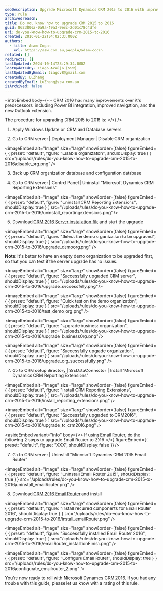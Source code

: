 ```yaml
---
seoDescription: Upgrade Microsoft Dynamics CRM 2015 to 2016 with improved navigation and Power BI integration.
type: rule
archivedreason:
title: Do you know how to upgrade CRM 2015 to 2016
guid: 8623800a-0a9a-49a3-9edc-2d01c78c4dfe
uri: do-you-know-how-to-upgrade-crm-2015-to-2016
created: 2016-01-22T04:02:33.000Z
authors:
  - title: Adam Cogan
    url: https://ssw.com.au/people/adam-cogan
related: []
redirects: []
lastUpdated: 2024-10-14T23:29:34.000Z
lastUpdatedBy: Tiago Araújo [SSW]
lastUpdatedByEmail: tiagov8@gmail.com
createdBy: LuZhang
createdByEmail: LuZhang@ssw.com.au
isArchived: false
---
```


<introEmbed
  body={<>
CRM 2016 has many improvements over it's predecessors, including Power BI integration, improved navigation, and the new Outlook extension.

The procedure for upgrading CRM 2015 to 2016 is:
  </>}
/>
1. Apply Windows Update on CRM and Database servers

2. Go to CRM server | Deployment Manager | Disable CRM organization
   
<imageEmbed
  alt="Image"
  size="large"
  showBorder={false}
  figureEmbed={ {
    preset: "default",
    figure: "Disable organization",
    shouldDisplay: true
  } }
  src="/uploads/rules/do-you-know-how-to-upgrade-crm-2015-to-2016/disable_org.png"
/>

3. Back up CRM organization database and configuration database

4. Go to CRM server | Control Panel | Uninstall "Microsoft Dynamics CRM Reporting Extensions"
   
<imageEmbed
  alt="Image"
  size="large"
  showBorder={false}
  figureEmbed={ {
    preset: "default",
    figure: "Uninstall CRM Reporting Extensions",
    shouldDisplay: true
  } }
  src="/uploads/rules/do-you-know-how-to-upgrade-crm-2015-to-2016/uninstall_reportingextensions.png"
/>

5. Download [CRM 2016 Server installation file](https://www.microsoft.com/en-us/download/details.aspx?id=50372&WT.mc_id=DX-MVP-33518) and start the upgrade

   
<imageEmbed
  alt="Image"
  size="large"
  showBorder={false}
  figureEmbed={ {
    preset: "default",
    figure: "Select the demo organization to be upgraded",
    shouldDisplay: true
  } }
  src="/uploads/rules/do-you-know-how-to-upgrade-crm-2015-to-2016/upgrade_demoorg.png"
/>

   **Note:** It's better to have an empty demo organization to be upgraded first, so that you can test if the server upgrade has no issues.

   
<imageEmbed
  alt="Image"
  size="large"
  showBorder={false}
  figureEmbed={ {
    preset: "default",
    figure: "Successfully upgraded CRM server",
    shouldDisplay: true
  } }
  src="/uploads/rules/do-you-know-how-to-upgrade-crm-2015-to-2016/upgrade_successfully.png"
/>
   
<imageEmbed
  alt="Image"
  size="large"
  showBorder={false}
  figureEmbed={ {
    preset: "default",
    figure: "Quick test on the demo organization",
    shouldDisplay: true
  } }
  src="/uploads/rules/do-you-know-how-to-upgrade-crm-2015-to-2016/test_demo_org.png"
/>
   
<imageEmbed
  alt="Image"
  size="large"
  showBorder={false}
  figureEmbed={ {
    preset: "default",
    figure: "Upgrade business organization",
    shouldDisplay: true
  } }
  src="/uploads/rules/do-you-know-how-to-upgrade-crm-2015-to-2016/upgrade_businessOrg.png"
/>
   
<imageEmbed
  alt="Image"
  size="large"
  showBorder={false}
  figureEmbed={ {
    preset: "default",
    figure: "Successfully upgrade organization",
    shouldDisplay: true
  } }
  src="/uploads/rules/do-you-know-how-to-upgrade-crm-2015-to-2016/upgrade_org_successfully.png"
/>

7. Go to CRM setup directory | SrsDataConnector | Install 'Microsoft Dynamics CRM Reporting Extensions"
   
<imageEmbed
  alt="Image"
  size="large"
  showBorder={false}
  figureEmbed={ {
    preset: "default",
    figure: "Install CRM Reporting Extensions",
    shouldDisplay: true
  } }
  src="/uploads/rules/do-you-know-how-to-upgrade-crm-2015-to-2016/install_reporting_extensions.png"
/>
   
<imageEmbed
  alt="Image"
  size="large"
  showBorder={false}
  figureEmbed={ {
    preset: "default",
    figure: "Successfully upgraded to CRM2016",
    shouldDisplay: true
  } }
  src="/uploads/rules/do-you-know-how-to-upgrade-crm-2015-to-2016/upgrade_to_crm2016.png"
/>

<asideEmbed
  variant="info"
  body={<>
    If using Email Router, do the following 2 steps to upgrade Email Router to 2016
  </>}
  figureEmbed={{
    preset: "default",
    figure: "XXX",
    shouldDisplay: false
  }}
/>

7. Go to CRM server | Uninstall "Microsoft Dynamics CRM 2015 Email Router"
   
<imageEmbed
  alt="Image"
  size="large"
  showBorder={false}
  figureEmbed={ {
    preset: "default",
    figure: "Uninstall Email Router 2015",
    shouldDisplay: true
  } }
  src="/uploads/rules/do-you-know-how-to-upgrade-crm-2015-to-2016/uninstall_emailRouter.png"
/>

8. Download [CRM 2016 Email Router](https://www.microsoft.com/en-us/download/details.aspx?id=50373&WT.mc_id=DX-MVP-33518) and install
   
<imageEmbed
  alt="Image"
  size="large"
  showBorder={false}
  figureEmbed={ {
    preset: "default",
    figure: "Install required components for Email Router 2016",
    shouldDisplay: true
  } }
  src="/uploads/rules/do-you-know-how-to-upgrade-crm-2015-to-2016/install_emailRouter.png"
/>
   
<imageEmbed
  alt="Image"
  size="large"
  showBorder={false}
  figureEmbed={ {
    preset: "default",
    figure: "Successfully installed Email Router 2016",
    shouldDisplay: true
  } }
  src="/uploads/rules/do-you-know-how-to-upgrade-crm-2015-to-2016/emailRouter_installtionFinish.png"
/>
   
<imageEmbed
  alt="Image"
  size="large"
  showBorder={false}
  figureEmbed={ {
    preset: "default",
    figure: "Configure Email Router",
    shouldDisplay: true
  } }
  src="/uploads/rules/do-you-know-how-to-upgrade-crm-2015-to-2016/configurate_emailrouter_2.png"
/>

You're now ready to roll with Microsoft Dynamics CRM 2016. If you had any trouble with this guide, please let us know with a rating of this rule.
